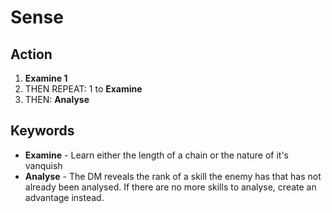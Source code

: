 
# Sense

## Action

1.  **Examine 1**
1.  THEN REPEAT: <InlineDefine uppercase term='filp'/> 1 to **Examine**
1.  THEN: **Analyse**

## Keywords

-   **Examine** - Learn either the length of a chain or the nature of it's vanquish
-   **Analyse** - The DM reveals the rank of a skill the enemy has that has not already been analysed. If there are no more skills to analyse, create an advantage instead.
